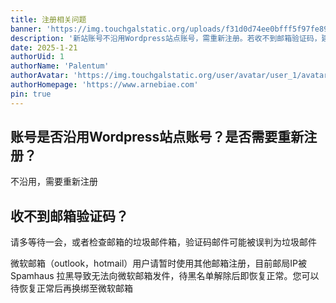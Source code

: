 ```yaml
---
title: 注册相关问题
banner: 'https://img.touchgalstatic.org/uploads/f31d0d74ee0bfff5f97fe8998db01997.avif'
description: '新站账号不沿用Wordpress站点账号，需重新注册。若收不到邮箱验证码，建议稍作等待或检查垃圾邮件箱，验证码邮件可能被误判为垃圾邮件。目前微软邮箱（outlook，hotmail）用户因邮局IP被Spamhaus拉黑，暂时无法接收验证码，建议使用其他邮箱注册，待问题解决后可换绑至微软邮箱。'
date: 2025-1-21
authorUid: 1
authorName: 'Palentum'
authorAvatar: 'https://img.touchgalstatic.org/user/avatar/user_1/avatar-mini.avif'
authorHomepage: 'https://www.arnebiae.com'
pin: true
---
```


## 账号是否沿用Wordpress站点账号？是否需要重新注册？

不沿用，需要重新注册

## 收不到邮箱验证码？

请多等待一会，或者检查邮箱的垃圾邮件箱，验证码邮件可能被误判为垃圾邮件

微软邮箱（outlook，hotmail）用户请暂时使用其他邮箱注册，目前邮局IP被 Spamhaus 拉黑导致无法向微软邮箱发件，待黑名单解除后即恢复正常。您可以待恢复正常后再换绑至微软邮箱
